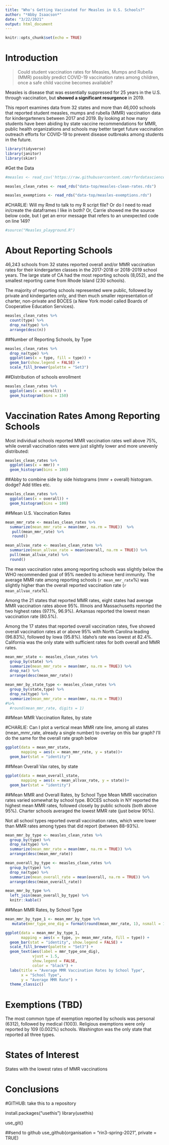 ```yaml
---
title: "Who's Getting Vaccinated for Measles in U.S. Schools?"
author: "*Abby Isaacson*"
date: "3/22/2021"
output: html_document
---
```


```r
knitr::opts_chunk$set(echo = TRUE)
```

# Introduction

> Could student vaccination rates for Measles, Mumps and Rubella (MMR) possibly predict COVID-19 vaccination rates among children, once a safe child vaccine becomes available?

Measles is disease that was essentially suppressed for 25 years in the U.S. through vaccination, but **showed a significant resurgence** in 2019.

This report examines data from 32 states and more than 46,000 schools that reported student measles, mumps and rubella (MMR) vaccination data for kindergarteners between 2017 and 2019. By looking at how many students have been abiding by state vaccine recommendations for MMR, public health organizations and schools may better target future vaccination outreach efforts for COVID-19 to prevent disease outbreaks among students in the future.

```r
library(tidyverse)
library(janitor)
library(skimr)
```

#Get the Data
```r
#measles <- read_csv('https://raw.githubusercontent.com/rfordatascience/tidytuesday/master/da#ta/2020/2020-02-25/measles.csv')

measles_clean_rates <- read_rds("data-top/measles-clean-rates.rds")

measles_exemptions <- read_rds("data-top/measles-exemptions.rds")
```

#CHARLIE: Will my Rmd to talk to my R script file? Or do I need to read in/create the dataframes I like in both? Or, Carrie showed me the source below code, but I get an error message that refers to an unexpected code on line 149?


```r
#source("Measles_playground.R")
```

# About Reporting Schools

46,243 schools from 32 states reported overall and/or MMR vaccination rates for their kindergarten classes in the 2017-2018 or 2018-2019 school years. The large state of CA had the most reporting schools (8,052), and the smallest reporting came from Rhode Island (230 schools). 

The majority of reporting schools represented were public, followed by private and kindergarten only, and then much smaller representation of charter, non-private and BOCES (a New York model called Boards of Cooperative Education Services).


```r
measles_clean_rates %>% 
  count(type) %>% 
  drop_na(type) %>% 
  arrange(desc(n)) 
```

##Number of Reporting Schools, by Type

```r
measles_clean_rates %>% 
  drop_na(type) %>% 
  ggplot(aes(x = type, fill = type)) +
  geom_bar(show.legend = FALSE) +
  scale_fill_brewer(palette = "Set3")
```
##Distribution of schools enrollment
```r
measles_clean_rates %>% 
  ggplot(aes(x = enroll)) +
  geom_histogram(bins = 150)
```


# Vaccination Rates Among Reporting Schools
Most individual schools reported MMR vaccination rates well above 75%, while overall vaccination rates were just slightly lower and more unevenly distributed:
```r
measles_clean_rates %>% 
  ggplot(aes(x = mmr)) +
  geom_histogram(bins = 100)
```
##Abby to combine side by side histograms (mmr + overall) histogram. dodge? Add titles etc.
```r
measles_clean_rates %>% 
  ggplot(aes(x = overall)) +
  geom_histogram(bins = 100)
```

##Mean U.S. Vaccination Rates 
```r
mean_mmr_rate <- measles_clean_rates %>% 
  summarize(mean_mmr_rate = mean(mmr, na.rm = TRUE))  %>% 
   pull(mean_mmr_rate) %>% 
   round()
```

```r
mean_allvax_rate <- measles_clean_rates %>% 
  summarize(mean_allvax_rate = mean(overall, na.rm = TRUE)) %>% 
  pull(mean_allvax_rate) %>% 
  round()
```

The mean vaccination rates among reporting schools was slightly below the WHO recommended goal of 95% needed to achieve herd immunity. The average MMR rate among reporting schools (`r mean_mmr_rate`%) was slightly higher than the overall reported vaccination rate (`r mean_allvax_rate`%). 

Among the 21 states that reported MMR rates, eight states had average MMR vaccination rates above 95%.  Illinois and Massachusetts reported the two highest rates (97.1%, 96.9%).  Arkansas reported the lowest mean vaccination rate (80.5%). 

Among the 17 states that reported overall vaccination rates, five showed overall vaccination rates at or above 95% with North Carolina leading (96.83%), followed by Iowa (95.8%). Idaho's rate was lowest at 82.4%. California was the only state with sufficient rates for both overall and MMR rates. 

```r
mean_mmr_state <- measles_clean_rates %>% 
  group_by(state) %>% 
  summarize(mean_mmr_rate = mean(mmr, na.rm = TRUE)) %>% 
  drop_na() %>% 
  arrange(desc(mean_mmr_rate))
```

```r
mean_mmr_by_state_type <- measles_clean_rates %>% 
  group_by(state,type) %>% 
  drop_na(type) %>% 
  summarize(mean_mmr_rate = mean(mmr, na.rm = TRUE)) 
#%>% 
  #round(mean_mmr_rate, digits = 1)
```
##Mean MMR Vaccination Rates, by state

#CHARLIE: Can I plot a vertical mean MMR rate line, among all states (mean_mmr_rate, already a single number) to overlay on this bar graph? I'll do the same for the overall rate graph below
```r
ggplot(data = mean_mmr_state,
       mapping = aes(x = mean_mmr_rate, y = state))+
  geom_bar(stat = "identity")
```

##Mean Overall Vax rates, by state 
```r
ggplot(data = mean_overall_state,
       mapping = aes(x = mean_allvax_rate, y = state))+
  geom_bar(stat = "identity")
```

##Mean MMR and Overall Rates, by School Type
Mean MMR vaccination rates varied somewhat by school type. BOCES schools in NY reported the highest mean MMR rates, followed closely by public schools (both above 95%). Charter schools averaged the lowest MMR rate (just below 90%). 

Not all school types reported overall vaccination rates, which were lower than MMR rates among types that did report (between 88-93%).
```r
mean_mmr_by_type <- measles_clean_rates %>% 
  group_by(type) %>% 
  drop_na(type) %>% 
  summarize(mean_mmr_rate = mean(mmr, na.rm = TRUE)) %>% 
  arrange(desc(mean_mmr_rate))
```

```r
mean_overall_by_type <- measles_clean_rates %>% 
  group_by(type) %>% 
  drop_na(type) %>% 
  summarize(mean_overall_rate = mean(overall, na.rm = TRUE)) %>% 
  arrange(desc(mean_overall_rate))
```


```r
mean_mmr_by_type %>% 
  left_join(mean_overall_by_type) %>% 
  knitr::kable()
```

##Mean MMR Rates, by School Type
```r
mean_mmr_by_type_1 <- mean_mmr_by_type %>% 
   mutate(mmr_type_one_dig = format(round(mean_mmr_rate, 1), nsmall = 1))

ggplot(data = mean_mmr_by_type_1,
       mapping = aes(x = type, y= mean_mmr_rate, fill = type)) +
  geom_bar(stat = "identity", show.legend = FALSE) +
  scale_fill_brewer(palette = "Set3") +
  geom_text(aes(label = mmr_type_one_dig),
            vjust = 1.5,
            show.legend = FALSE,
            color = "black") +
  labs(title = "Average MMR Vaccination Rates by School Type",
       x = "School Type",
       y = "Average MMR Rate") +
  theme_classic()
```

# Exemptions (TBD)

The most common type of exemption reported by schools was personal (6312), followed by medical (1003). Religious exemptions were only reported by 109 (0.002%) schools. Washington was the only state that reported all three types.





# States of Interest

States with the lowest rates of MMR vaccinations 

# Conclusions




#GITHUB: take this to a repository

install.packages("usethis")
library(usethis)

use_git()

##send to github
use_github(organisation = "rin3-spring-2021", private = TRUE)
